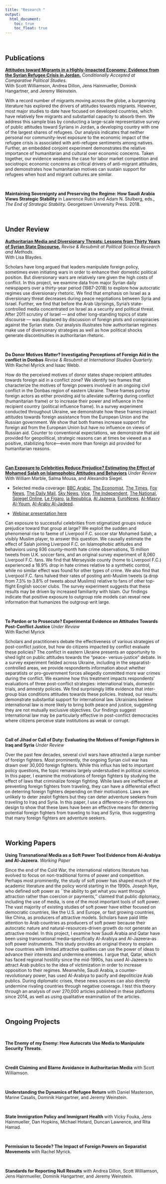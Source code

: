 ```yaml
---
title: "Research "
output:
  html_document:
    toc: true
    toc_float: true
---
```


<br>


<!---## Dissertation Project
Starting in late 2010, major uprisings across the Middle East toppled four of the world's longest serving dictators, creating hope  for democratization in several Arab countries. Prominent scholars and observants of the Middle East claimed that new technologies in media, primarily satellite TV and the internet, were essential for the success of the uprisings because they facilitated the spread of new ideas, avoided state censorship, and provided protest leaders with powerful tools to organize and mobilize effectively. A few years later, as democratization faltered across the region, scholars began to blame the media for playing a particularly destructive role in the political transitions that followed the uprisings, in particular because they were often used by regimes to counter reformist efforts and bring about an authoritarian resurgence. How did these authoritarian regimes learn to counter the effects of new media, and what did these efforts look like? More generally, how have autocrats responded to the loss of their monopoly over information that resulted from advances in media technology?

My dissertation project attempts to examine how Arab autocratic regimes responded to the rise of new media. I argue that autocrats adapted by using media to psychologically manipulate their publics. Before the proliferation of satellite television and internet media, autocrats had direct control over information through ownership of media organizations and censorship of unwanted articles. But once autocrats could no longer censor new media tools as effectively, they responded to this challenge by controlling available information in order to psychologically manipulate Arab publics. Specifically, autocrats use information to manipulate fear and optimism in ways that reduce the potential for domestic popular mobilization against the regime and influence foreign publics in ways that serve regime interests.

<br> -->

## Publications

**[Attitudes toward Migrants in a Highly-Impacted Economy: Evidence from the Syrian Refugee Crisis in Jordan.](https://papers.ssrn.com/sol3/papers.cfm?abstract_id=3325362)** *Conditionally Accepted at Comparative Political Studies.*  
With Scott Williamson, Andrea Dillon, Jens Hainmueller, Dominik Hangartner, and Jeremy Weinstein.

With a record number of migrants moving across the globe, a burgeoning literature has explored the drivers of attitudes towards migrants. However, most major studies to date have focused on developed countries, which have relatively few migrants and substantial capacity to absorb them. We address this sample bias by conducting a large-scale representative survey of public attitudes toward Syrians in Jordan, a developing country with one of the largest shares of refugees. Our analysis indicates that neither personal nor community-level exposure to the economic impact of the refugee crisis is associated with anti-refugee sentiments among natives. Further, an embedded conjoint experiment demonstrates the relative importance of humanitarian and cultural over economic concerns. Taken together, our evidence weakens the case for labor market competition and sociotropic economic concerns as critical drivers of anti-migrant attitudes, and demonstrates how humanitarian motives can sustain support for refugees when host and migrant cultures are similar.  

<br>


**Maintaining Sovereignty and Preserving the Regime: How Saudi Arabia Views Strategic Stability** in Lawrence Rubin and Adam N. Stulberg, eds., *The End of Strategic Stability.* Georgetown University Press. 2018.

<br>

## Under Review

**[Authoritarian Media and Diversionary Threats: Lessons from Thirty Years of Syrian State Discourse.](papers/authoritarian_media.pdf)** *Revise & Resubmit at Political Science Research and Methods.*  
With Lisa Blaydes.  

Scholars have long argued that leaders manipulate foreign policy, sometimes even initiating wars in order to enhance their domestic political position. But diversionary wars are relatively rare given the high costs of conflict. In this project, we examine data from major Syrian daily newspapers over a thirty-year period (1987-2018) to explore how autocratic regimes use diversionary rhetoric. We find that emphasis on Israel as a diversionary threat decreases during peace negotiations between Syria and Israel. Further, we find that before the Arab Uprisings, Syria's state-controlled media concentrated on Israel as a security and political threat. After 2011 scrutiny of Israel --- and other long-standing topics of state discourse --- was displaced by discussion of foreign plots and conspiracies against the Syrian state. Our analysis illustrates how authoritarian regimes make use of diversionary strategies as well as how political shocks generate discontinuities in authoritarian rhetoric.  

<br>

**Do Donor Motives Matter? Investigating Perceptions of Foreign Aid in the conflict in Donbas** *Revise & Resubmit at International Studies Quarterly.*  
With Rachel Myrick and Isaac Webb.

How do the perceived motives of donor states shape recipient attitudes towards foreign aid in a conflict zone? We identify two frames that characterize the motives of foreign powers involved in an ongoing civil conflict in the Donbas region of eastern Ukraine. These frames portray foreign actors as either providing aid to alleviate suffering during conflict (humanitarian frame) or to increase their power and influence in the recipient country (political influence frame). In a survey experiment conducted throughout Ukraine, we demonstrate how these frames impact attitudes towards foreign assistance from the European Union and the Russian government. We show that both frames increase support for foreign aid from the European Union but have no influence on views of Russian aid. Counter to conventional expectations, we demonstrate that aid provided for geopolitical, strategic reasons can at times be viewed as a positive, stabilizing force---even more than foreign aid provided for humanitarian reasons.  

<br>

**[Can Exposure to Celebrities Reduce Prejudice? Estimating the Effect of Mohamed Salah on Islamophobic Attitudes and Behaviors](https://osf.io/preprints/socarxiv/eq8ca/)** *Under Review*  
With William Marble, Salma Mousa, and Alexandra Siegel.  

* Selected media coverage: [BBC Arabic](https://twitter.com/BBCArabic/status/1142015205314125824), [The Economist](https://www.economist.com/britain/2019/06/06/mo-salahs-goals-help-to-tackle-islamophobia-in-liverpool), [The Times](https://www.thetimes.co.uk/article/mo-salah-success-scores-home-win-against-islamophobia-in-liverpool-6dnhttvp0), [Fox News](https://www.foxnews.com/sports/mohamed-salah-liverpool-islamophobia-study), [The Daily Mail](https://www.dailymail.co.uk/news/article-7102863/Islamophobia-plummeted-Liverpool-Egyptian-footballer-Mo-Salah-signed-researchers-say.html), [Sky News](https://news.sky.com/story/sky-views-football-fans-unity-has-enormous-power-to-drown-hatred-and-bile-11733823), [Vice](https://www.vice.com/en_us/article/qv7ev7/mo-salah-has-singlehandedly-reduced-islamophobia-in-liverpool), [The Independent](https://www.independent.co.uk/sport/football/news-and-comment/mohamed-salah-liverpool-islamophobia-muslim-goal-celebration-study-a8943501.html), [The National](https://www.thenational.ae/world/europe/mo-salah-may-have-caused-fall-in-islamophobia-in-liverpool-says-report-1.869695), [Spiegel Online](https://www.spiegel.de/panorama/mohamed-salah-fc-liverpool-stuermer-laesst-islamfeindlichkeit-sinken-a-1270644.html), [Le Figaro](http://www.lefigaro.fr/le-scan-sport/2019/06/05/27001-20190605ARTFIG00034-la-signature-de-salah-a-liverpool-aurait-provoque-une-baisse-des-crimes-anti-musulmans.php), [la Republica](https://www.repubblica.it/esteri/2019/06/06/news/il_calcio_che_unisce_a_liverpool_calano_attacchi_e_offese_anti-islam_grazie_a_salah-228076797/?fbclid=IwAR2YL0fQfljlx05PW0GXxdX06UneEHGQRKNYRgeM5O2GLb6HnbO1Vcu56sY&ref=RHPPBT-BH-I0-C4-P11-S1.4-T1), [Al Jazeera](https://www.aljazeera.net/news/humanrights/2019/6/3/%D8%AF%D8%B1%D8%A7%D8%B3%D8%A9-%D8%A8%D8%B1%D9%8A%D8%B7%D8%A7%D9%86%D9%8A%D8%A9-%D8%B5%D9%84%D8%A7%D8%AD-%D9%87%D8%B2%D9%85-%D8%A7%D9%84%D8%A5%D8%B3%D9%84%D8%A7%D9%85%D9%88%D9%81%D9%88%D8%A8%D9%8A%D8%A7-%D9%81%D9%8A-%D9%85%D8%B9%D9%82%D9%84-%D9%84%D9%8A%D9%81%D8%B1%D8%A8%D9%88%D9%84), [EuroNews](https://arabic.euronews.com/2019/06/03/swiss-report-says-salah-cuts-hate-crime-and-islamophobia-into-half-in-liverpool), [Al-Masry Al-Youm](https://www.almasryalyoum.com/news/details/1402243), [Al-Araby Al-Jadeed](https://www.alaraby.co.uk/medianews/2019/6/3/%d9%85%d8%ad%d9%85%d8%af-%d8%b5%d9%84%d8%a7%d8%ad-%d8%b3%d8%a7%d9%87%d9%85-%d8%a8%d8%a7%d9%86%d8%ae%d9%81%d8%a7%d8%b6-%d8%a7%d9%84%d8%a5%d8%b3%d9%84%d8%a7%d9%85%d9%88%d9%81%d9%88%d8%a8%d9%8a%d8%a7-%d9%81%d9%8a-%d9%84%d9%8a%d9%81%d8%b1%d8%a8%d9%88%d9%84). 

* [Webinar presentation here](https://www.dmeforpeace.org/media_gallery/me-thursday-talk-the-mo-salah-effect-can-exposure-to-celebrities-reduce-prejudice/?fbclid=IwAR38YxEC4v4xjVxl6D5AS5bQH7ENJKxa5EiEZM_XeHr1XMblIMtpRwj1uuQ) 

Can exposure to successful celebrities from stigmatized groups reduce prejudice toward that group at large? We exploit the sudden and phenomenal rise to faeme of Liverpool F.C. soccer star Mohamed Salah, a visibly Muslim player, to answer this question. We causally estimate the effect of Salah joining Liverpool F.C. on Islamophobic attitudes and behaviors using 936 county-month hate crime observations, 15 million tweets from U.K. soccer fans, and an original survey experiment of 8,060 Liverpool F.C. fans. We find that Merseyside county (home to Liverpool F.C.) experienced a 18.9% drop in hate crimes relative to a synthetic control, while no similar effect was found for other types of crime. We also find that Liverpool F.C. fans halved their rates of posting anti-Muslim tweets (a drop from 7.3% to 3.8% of tweets about Muslims) relative to fans of other top-flight English soccer clubs. The survey experiment suggests that these results may be driven by increased familiarity with Islam. Our findings indicate that positive exposure to outgroup role models can reveal new information that humanizes the outgroup writ large.

<br>

**To Pardon or to Prosecute? Experimental Evidence on Attitudes Towards Post-Conflict Justice** *Under Review*  
With Rachel Myrick


Scholars and practitioners debate the effectiveness of various strategies of post-conflict justice, but how do citizens impacted by conflict evaluate these policies? The conflict in eastern Ukraine presents an opportunity to shed light on public attitudes towards the “peace- versus-justice” debate. In a survey experiment fielded across Ukraine, including in the separatist-controlled areas, we provide respondents information about whether separatists or pro-government forces allegedly committed more war crimes during the conflict. We examine how this treatment impacts respondents’ evaluations of three post-conflict strategies: international trials, domestic trials, and amnesty policies. We find surprisingly little evidence that inter-group bias conditions attitudes towards these policies. Instead, our results demonstrate substantial support for international law. Ukrainians believe international law is more likely to bring both peace and justice, suggesting they are not mutually exclusive objectives. Our findings suggest international law may be particularly effective in post-conflict democracies where citizens perceive state institutions as weak or corrupt.

<br>

**Call of Jihad or Call of Duty: Evaluating the Motives of Foreign Fighters in Iraq and Syria** *Under Review*

Over the past few decades, several civil wars have attracted a large number of foreign fighters. Most prominently, the ongoing Syrian civil war has drawn over 30,000 foreign fighters. While this influx has led to important policy questions, the topic remains largely understudied in political science. In this paper, I examine the motivations of foreign fighters by studying the effect of laws that criminalize foreign fighting. While laws are ineffective at preventing foreign fighters from traveling, they can have a differential effect on deterring foreign fighters depending on their motivations. Laws are unlikely to deter zealot fighters but they can deter adventure seekers from traveling to Iraq and Syria. In this paper, I use a difference-in-differences design to show that these laws have been an effective means for deterring potential foreign fighters from traveling to Iraq and Syria, thus suggesting that many foreign fighters are adventure seekers.

<br>

## Working Papers

**Using Transnational Media as a Soft Power Tool Evidence from Al-Arabiya and Al-Jazeera.** *Working Paper*

Since the end of the Cold War, the international relations literature has evolved to focus on non-traditional forms of power and competition. Perhaps most prominently, the study of soft power has shaped much of the academic literature and the policy world starting in the 1990s. Joseph Nye, who defined soft power as ``the ability to get what you want through attraction rather than coercion or payments,'' claimed that public diplomacy, including the use of media, is one of the most important tools of soft power. The vast majority of existing studies of soft power have either focused on democratic countries, like the U.S. and Europe, or fast growing countries, like China, as producers of attractive models. Scholars have paid little attention to Arab countries as producers of soft power because their autocratic nature and natural-resources-driven growth do not generate an attractive model. In this project, I examine how Saudi Arabia and Qatar have been using transnational media--specifically Al-Arabiya and Al-Jazeera--as soft power instruments. This study provides an original theory to explain how countries with limited attractive qualities can use the power of ideas to advance their interests and undermine enemies. I argue that, Qatar, which has faced regional hostility since the mid-1990s, has used Al-Jazeera to attract Arab publics to the idea of victimization in order to increase opposition to their regimes. Meanwhile, Saudi Arabia, a counter-revolutionary power, has used Al-Arabiya to pacify and depoliticize Arab publics. During diplomatic crises, these news sources can also directly undermine rivaling countries through negative coverage. I test this theory through an analysis of over 270,000 articles published in these platforms since 2014, as well as using qualitative examination of the articles.

<br>

## Ongoing Projects

<br>

**The Enemy of my Enemy: How Autocrats Use Media to Manipulate Security Threats.**

<br>

**Credit Claiming and Blame Avoidance in Authoritarian Media** with Scott Williamson.

<br>

**Understanding the Dynamics of Refugee Return** with Daniel Masterson, Marine Casalis, Dominik Hangartner, and Jeremy Weinstein.

<br>

**State Immigration Policy and Immigrant Health** with Vicky Fouka, Jens Hainmueller, Dan Hopkins, Michael Hotard, Duncan Lawrence, and Rita Hamad.

<br>

**Permission to Secede? The Impact of Foreign Powers on Separatist Movements** with Rachel Myrick.

<br>

**Standards for Reporting Null Results** with Andrea Dillon, Scott Williamson, Jens Hainmueller, Dominik Hangartner, and Jeremy Weinstein.